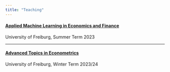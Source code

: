 ```yaml
---
title: "Teaching"
---
```


#### [Applied Machine Learning in Economics and Finance](https://www.econometrics.uni-freiburg.de/de/lehre/sommersemester-2023/applied-machine-learning-in-economics-and-finance)

University of Freiburg, Summer Term 2023

------------------------------------------------------------------------

#### [Advanced Topics in Econometrics](https://www.econometrics.uni-freiburg.de/de/lehre/wintersemester-2023-2024/advanced-topics-in-econometrics)

University of Freiburg, Winter Term 2023/24
